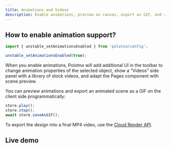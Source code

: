 ```yaml
---
title: Animations and Videos
description: Enable animations, preview on canvas, export as GIF, and render MP4 via Cloud API
---
```


## How to enable animation support?

```ts
import { unstable_setAnimationsEnabled } from 'polotno/config';

unstable_setAnimationsEnabled(true);
```

When you enable animations, Polotno will add additional UI in the toolbar to change animation properties of the selected object, show a “Videos” side panel with a library of stock videos, and adapt the Pages component with scene preview.

You can preview animations and export an animated scene as a GIF on the client side programmatically:

```ts
store.play();
store.stop();
await store.saveAsGIF();
```

To export the design into a final MP4 video, use the [Cloud Render API](/docs/cloud-render-api).

## Live demo

<Sandbox github="polotno-project/polotno-site/tree/source/examples/polotno-animations" />


